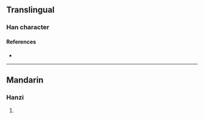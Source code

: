 {{character info/new}}
==Translingual==

===Han character===
{{Han char|rn=96|rad=玉|as=11|sn=15|four=|canj=MGYTU|ids=⿰𤣩竟}}

====References====
* {{Han ref|kx=0741.010|dkj=21199|dj=1150.200|hdz=21136.010|uh=7484|ud=29828}}

----

==Mandarin==

===Hanzi===
{{cmn-hanzi|pin=[[liǎn]] ([[lian3]]), [[yǐng]] ([[ying3]])|wg=lien<sup>3</sup>, ying<sup>3</sup>}}

# {{rfdef|cmn|sort=玉11}}
